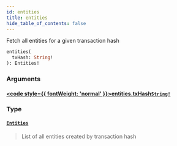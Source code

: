 ```yaml
---
id: entities
title: entities
hide_table_of_contents: false
---
```








Fetch all entities for a given transaction hash

```graphql
entities(
  txHash: String!
): Entities!
```


### Arguments

#### [<code style={{ fontWeight: 'normal' }}>entities.<b>txHash</b></code>](#)<Bullet />[`String!`](/mainnet/api/graphql/scalars/string) <Badge class="secondary" text="non-null"/> <Badge class="secondary" text="scalar"/>
> 
> 

### Type

#### [`Entities`](/mainnet/api/graphql/objects/entities) <Badge class="secondary" text="object"/>
> List of all entities created by transaction hash
> 





